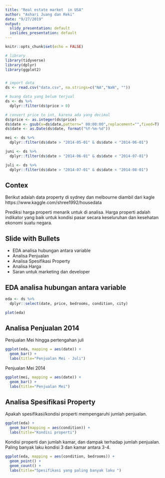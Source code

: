 ```yaml
---
title: "Real estate market  in USA"
author: "Ashari Juang dan Reki"
date: "9/27/2019"
output:
  slidy_presentation: default
  ioslides_presentation: default
---
```


```r
knitr::opts_chunk$set(echo = FALSE)

# library
library(tidyverse)
library(dplyr)
library(ggplot2)


# import data
ds <- read.csv("data.csv", na.strings=c("NA","NaN", ""))

# buang data yang belum terjual
ds <- ds %>%
  dplyr::filter(ds$price > 0)

# convert price to int, karena ada yang decimal
ds$price <- as.integer(ds$price)
ds$date <- gsub(x=ds$date,pattern=" 00:00:00",replacement="",fixed=T)
ds$date <- as.Date(ds$date, format("%Y-%m-%d"))

mei <- ds %>%
  dplyr::filter(ds$date > "2014-05-01" & ds$date < "2014-06-01")

juni <- ds %>%
  dplyr::filter(ds$date > "2014-06-01" & ds$date < "2014-07-01")

juli <- ds %>%
  dplyr::filter(ds$date > "2014-07-01" & ds$date < "2014-08-01")
```

## Contex

Berikut adalah data property di sydney dan melbourne diambil dari kagle
https://www.kaggle.com/shree1992/housedata

Prediksi harga properti menarik untuk di analisa. Harga properti adalah indikator yang baik untuk kondisi pasar secara keseluruhan dan kesehatan ekonomi suatu negara.

## Slide with Bullets

- EDA analisa hubungan antara variable
- Analisa Penjualan
- Analisa Spesifikasi Property
- Analisa Harga
- Saran untuk marketing dan developer

## EDA analisa hubungan antara variable

```r
eda <- ds %>%
  dplyr::select(date, price, bedrooms, condition, city)

plot(eda)
```


## Analisa Penjualan 2014

Penjualan Mei hingga pertengahan juli
```r
ggplot(eda, mapping = aes(date)) +
  geom_bar() +
  labs(title="Penjualan Mei - Juli")
```

Penjualan Mei 2014
```r
ggplot(mei, mapping = aes(date)) +
  geom_bar() +
  labs(title="Penjualan Mei")
```

## Analisa Spesifikasi Property

Apakah spesifikasi/kondisi properti mempengaruhi jumlah penjualan.
```r
ggplot(eda) +
  geom_bar(mapping = aes(condition)) +
  labs(title="Kondisi properti")
```

Kondisi properti dan jumlah kamar, dan dampak terhadap jumlah penjualan.
Paling banyak laku kondisi 3 dan kamar antara 3-4.
```r
ggplot(eda, mapping = aes(condition, bedrooms)) +
  geom_point() +
  geom_count() +
  labs(title="Spesifikasi yang paling banyak laku ")
```

